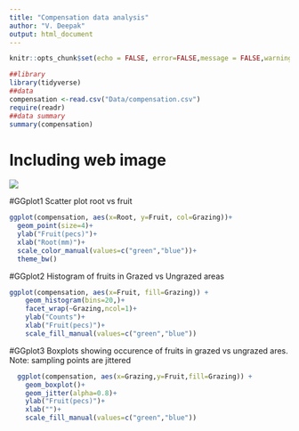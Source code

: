```yaml
---
title: "Compensation data analysis"
author: "V. Deepak"
output: html_document
---
```

```r
knitr::opts_chunk$set(echo = FALSE, error=FALSE,message = FALSE,warning = FALSE)
```
```r
##library
library(tidyverse)
##data 
compensation <-read.csv("Data/compensation.csv")
require(readr)
##data summary 
summary(compensation)
```

# Including web image
![](https://i1.wp.com/www.tropicalherping.com/tourism/photos/RV700-01-07.jpg)


#GGplot1 Scatter plot root vs fruit
```r
ggplot(compensation, aes(x=Root, y=Fruit, col=Grazing))+
  geom_point(size=4)+
  ylab("Fruit(pecs)")+
  xlab("Root(mm)")+
  scale_color_manual(values=c("green","blue"))+
  theme_bw()
```


#GGplot2 Histogram of fruits in Grazed vs Ungrazed areas
```r
ggplot(compensation, aes(x=Fruit, fill=Grazing)) +
    geom_histogram(bins=20,)+
    facet_wrap(~Grazing,ncol=1)+
    ylab("Counts")+
    xlab("Fruit(pecs)")+
    scale_fill_manual(values=c("green","blue"))
```


#GGplot3 Boxplots showing occurence of fruits in grazed vs ungrazed ares. Note: sampling points are jittered
```r
  ggplot(compensation, aes(x=Grazing,y=Fruit,fill=Grazing)) +
    geom_boxplot()+
    geom_jitter(alpha=0.8)+
    ylab("Fruit(pecs)")+
    xlab("")+
    scale_fill_manual(values=c("green","blue"))
```